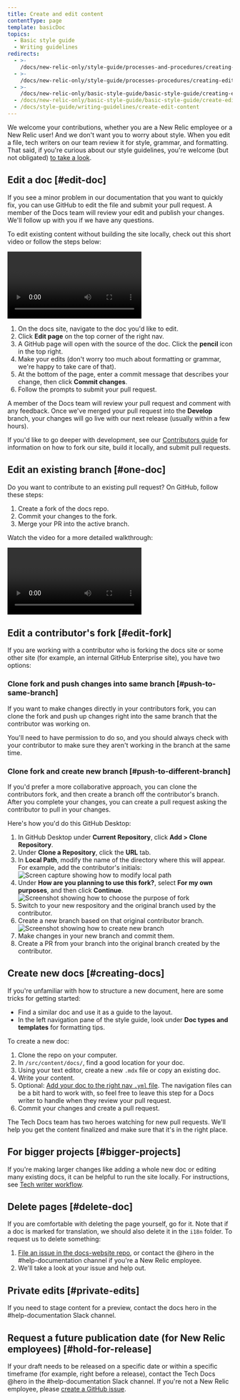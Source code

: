 ```yaml
---
title: Create and edit content
contentType: page
template: basicDoc
topics:
  - Basic style guide
  - Writing guidelines
redirects:
  - >-
    /docs/new-relic-only/style-guide/processes-and-procedures/creating-and-editing-content
  - >-
    /docs/new-relic-only/style-guide/processes-procedures/creating-editing-content
  - >-
    /docs/new-relic-only/basic-style-guide/basic-style-guide/creating-editing-content
  - /docs/new-relic-only/basic-style-guide/basic-style-guide/create-edit-content
  - /docs/style-guide/writing-guidelines/create-edit-content
---
```






We welcome your contributions, whether you are a New Relic employee or a New Relic user! And we don't want you to worry about style. When you edit a file, tech writers on our team review it for style, grammar, and formatting. That said, if you're curious about our style guidelines, you're welcome (but not obligated) [to take a look](/docs/style-guide/get-started/introduction-style-guide/).

## Edit a doc [#edit-doc]

If you see a minor problem in our documentation that you want to quickly fix, you can use GitHub to edit the file and submit your pull request. A member of the Docs team will review your edit and publish your changes. We'll follow up with you if we have any questions.

To edit existing content without building the site locally, check out this short video or follow the steps below:

<Video
  type="wistia"
  id="7hg3erav5p"
/>


1. On the docs site, navigate to the doc you'd like to edit.
2. Click **Edit page** on the top corner of the right nav.
3. A GitHub page will open with the source of the doc. Click the **pencil** icon in the top right.
4. Make your edits (don't worry too much about formatting or grammar, we're happy to take care of that).
5. At the bottom of the page, enter a commit message that describes your change, then click **Commit changes**.
6. Follow the prompts to submit your pull request.

A member of the Docs team will review your pull request and comment with any feedback. Once we've merged your pull request into the **Develop** branch, your changes will go live with our next release (usually within a few hours).

If you'd like to go deeper with development, see our [Contributors guide](https://github.com/newrelic/docs-website/blob/develop/CONTRIBUTING.md#editing-existing-pages) for information on how to fork our site, build it locally, and submit pull requests.

## Edit an existing branch [#one-doc]

Do you want to contribute to an existing pull request? On GitHub, follow these steps:

1. Create a fork of the docs repo.
2. Commit your changes to the fork.
3. Merge your PR into the active branch.

Watch the video for a more detailed walkthrough:

<Video
  type="wistia"
  id="poyranqlgs"
/>

## Edit a contributor's fork [#edit-fork]

If you are working with a contributor who is forking the docs site or some other site (for example, an internal GitHub Enterprise site), you have two options:

### Clone fork and push changes into same branch [#push-to-same-branch]

If you want to make changes directly in your contributors fork, you can clone the fork and push up changes right into the same branch that the contributor was working on. 

You'll need to have permission to do so, and you should always check with your contributor to make sure they aren't working in the branch at the same time.

### Clone fork and create new branch [#push-to-different-branch]

If you'd prefer a more collaborative approach, you can clone the contributors fork, and then create a branch off the contributor's branch. After you complete your changes, you can create a pull request asking the contributor to pull in your changes.

Here's how you'd do this GitHub Desktop:

1. In GitHub Desktop under **Current Repository**, click **Add > Clone Repository**.
2. Under **Clone a Repository**, click the **URL** tab.
3. In **Local Path**, modify the name of the directory where this will appear. For example, add the contributor's initials:
    <img
        title="Screen capture showing how to modify local path"
        alt="Screen capture showing how to modify local path"
        src={styleguideProvideNewDirectoryName}
    />
4. Under **How are you planning to use this fork?**, select **For my own purposes**, and then click **Continue**.
    <img
        title="Screenshot showing how to choose the purpose of fork"
        alt="Screenshot showing how to choose the purpose of fork"
        src={styleguideHowtoUseThisFork}
    />
5. Switch to your new respository and the original branch used by the contributor.
6. Create a new branch based on that original contributor branch.
    <img
        title="Screenshot showing how to create new branch"
        alt="Screenshot showing how to create new branch"
        src={styleguideCreateNewForkBranch}
    />
7. Make changes in your new branch and commit them.
8. Create a PR from your branch into the original branch created by the contributor.

## Create new docs [#creating-docs]

If you're unfamiliar with how to structure a new document, here are some tricks for getting started:

* Find a similar doc and use it as a guide to the layout.
* In the left navigation pane of the style guide, look under **Doc types and templates** for formatting tips.

To create a new doc:

1. Clone the repo on your computer.
2. In `/src/content/docs/`, find a good location for your doc.
3. Using your text editor, create a new `.mdx` file or copy an existing doc.
4. Write your content.
5. Optional: [Add your doc to the right nav `.yml` file](/docs/style-guide/processes-procedures/understand-edit-docs-site-structure/). The navigation files can be a bit hard to work with, so feel free to leave this step for a Docs writer to handle when they review your pull request.
6. Commit your changes and create a pull request.

The Tech Docs team has two heroes watching for new pull requests. We'll help you get the content finalized and make sure that it's in the right place.

## For bigger projects [#bigger-projects]

If you're making larger changes like adding a whole new doc or editing many existing docs, it can be helpful to run the site locally. For instructions, see [Tech writer workflow](/docs/style-guide/writer-workflow/tech-writer-workflow/).

## Delete pages [#delete-doc]

If you are comfortable with deleting the page yourself, go for it. Note that if a doc is marked for translation, we should also delete it in the `i18n` folder. To request us to delete something:

1. [File an issue in the docs-website repo](https://github.com/newrelic/docs-website/issues/new/choose), or contact the @hero in the #help-documentation channel if you're a New Relic employee.
2. We'll take a look at your issue and help out.

## Private edits [#private-edits]

If you need to stage content for a preview, contact the docs hero in the #help-documentation Slack channel.

## Request a future publication date (for New Relic employees) [#hold-for-release]

If your draft needs to be released on a specific date or within a specific timeframe (for example, right before a release), contact the Tech Docs @hero in the #help-documentation Slack channel. If you're not a New Relic employee, please [create a GitHub issue](https://github.com/newrelic/docs-website/issues/new/choose).
